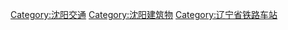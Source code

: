[[Category:沈阳交通|Category:沈阳交通]]
[[Category:沈阳建筑物|Category:沈阳建筑物]]
[[Category:辽宁省铁路车站|Category:辽宁省铁路车站]]